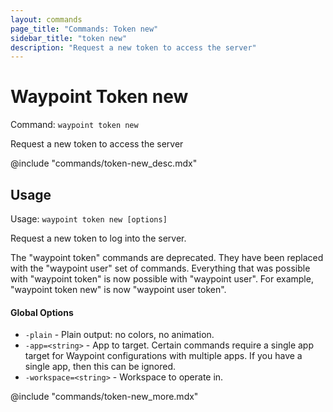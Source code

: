 ```yaml
---
layout: commands
page_title: "Commands: Token new"
sidebar_title: "token new"
description: "Request a new token to access the server"
---
```


# Waypoint Token new

Command: `waypoint token new`

Request a new token to access the server

@include "commands/token-new_desc.mdx"

## Usage

Usage: `waypoint token new [options]`


  Request a new token to log into the server.

The "waypoint token" commands are deprecated. They have been replaced with
the "waypoint user" set of commands. Everything that was possible with
"waypoint token" is now possible with "waypoint user". For example,
"waypoint token new" is now "waypoint user token".

#### Global Options

- `-plain` - Plain output: no colors, no animation.
- `-app=<string>` - App to target. Certain commands require a single app target for Waypoint configurations with multiple apps. If you have a single app, then this can be ignored.
- `-workspace=<string>` - Workspace to operate in.

@include "commands/token-new_more.mdx"
